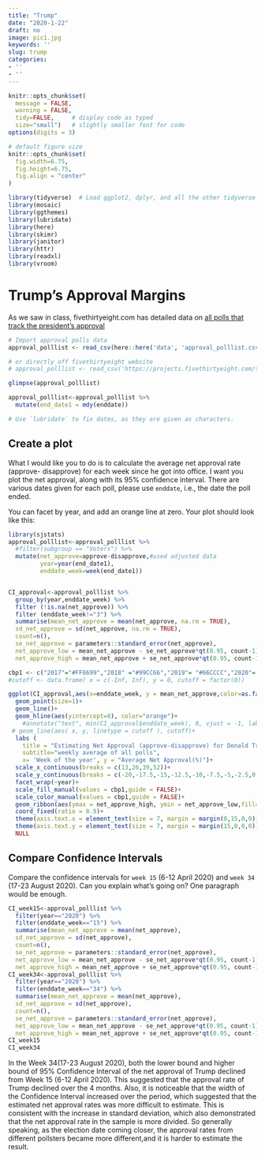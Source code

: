 ```yaml
---
title: "Trump"
date: "2020-1-22"
draft: no
image: pic1.jpg
keywords: ''
slug: trump
categories:
- ''
- ''
---
```


```r
knitr::opts_chunk$set(
  message = FALSE, 
  warning = FALSE, 
  tidy=FALSE,     # display code as typed
  size="small")   # slightly smaller font for code
options(digits = 3)

# default figure size
knitr::opts_chunk$set(
  fig.width=6.75, 
  fig.height=6.75,
  fig.align = "center"
)
```


```r
library(tidyverse)  # Load ggplot2, dplyr, and all the other tidyverse packages
library(mosaic)
library(ggthemes)
library(lubridate)
library(here)
library(skimr)
library(janitor)
library(httr)
library(readxl)
library(vroom)
```

# Trump's Approval Margins

As we saw in class, fivethirtyeight.com has detailed data on [all polls that track the president's approval ](https://projects.fivethirtyeight.com/trump-approval-ratings)

```r
# Import approval polls data
approval_polllist <- read_csv(here::here('data', 'approval_polllist.csv'))

# or directly off fivethirtyeight website
# approval_polllist <- read_csv('https://projects.fivethirtyeight.com/trump-approval-data/approval_polllist.csv') 

glimpse(approval_polllist)

approval_polllist<-approval_polllist %>% 
  mutate(end_date1 = mdy(enddate))

# Use `lubridate` to fix dates, as they are given as characters.
```

## Create a plot

What I would like you to do is to calculate the average net approval rate (approve- disapprove) for each week since he got into office. I want you plot the net approval, along with its 95% confidence interval. There are various dates given for each poll, please use `enddate`, i.e., the date the poll ended.


You can facet by year, and add an orange line at zero. Your plot should look like this:


```r
library(sjstats)
approval_polllist<-approval_polllist %>% 
  #filter(subgroup == "Voters") %>% 
  mutate(net_approve=approve-disapprove,#used adjusted data
         year=year(end_date1),
         enddate_week=week(end_date1))


CI_approval<-approval_polllist %>%
  group_by(year,enddate_week) %>%
  filter (!is.na(net_approve)) %>% 
  filter (enddate_week!="3") %>% 
  summarise(mean_net_approve = mean(net_approve, na.rm = TRUE),
  sd_net_approve = sd(net_approve, na.rm = TRUE),
  count=n(),
  se_net_approve = parameters::standard_error(net_approve),
  net_approve_low = mean_net_approve - se_net_approve*qt(0.95, count-1),
  net_approve_high = mean_net_approve + se_net_approve*qt(0.95, count-1))

cbp1 <- c("2017"="#FF6699","2018" ="#99CC66","2019"= "#66CCCC","2020"= "violet")
#cutoff <- data.frame( x = c(-Inf, Inf), y = 0, cutoff = factor(0))

ggplot(CI_approval,aes(x=enddate_week, y = mean_net_approve,color=as.factor(year)))+
  geom_point(size=1)+
  geom_line()+
  geom_hline(aes(yintercept=0), color="orange")+
    #annotate("text", min(CI_approval$enddate_week), 0, vjust = -1, label = "Cutoff")+
 # geom_line(aes( x, y, linetype = cutoff ), cutoff)+
  labs (
    title = "Estimating Net Approval (approve-disapprove) for Donald Trump",
    subtitle="weekly average of all polls",
    x= 'Week of the year', y = "Average Net Approval(%)")+
  scale_x_continuous(breaks = c(13,26,39,52))+
  scale_y_continuous(breaks = c(-20,-17.5,-15,-12.5,-10,-7.5,-5,-2.5,0,2.5,5,7.5))+
  facet_wrap(~year)+
  scale_fill_manual(values = cbp1,guide = FALSE)+
  scale_color_manual(values = cbp1,guide = FALSE)+
  geom_ribbon(aes(ymax = net_approve_high, ymin = net_approve_low,fill=factor(year)),alpha=0.3)+
  coord_fixed(ratio = 0.9)+
  theme(axis.text.x = element_text(size = 7, margin = margin(0,15,0,0)))+
  theme(axis.text.y = element_text(size = 7, margin = margin(15,0,0,0)))+
  NULL
```


## Compare Confidence Intervals

Compare the confidence intervals for `week 15` (6-12 April 2020) and `week 34` (17-23 August 2020). Can you explain what's going on? One paragraph would be enough.
```r
CI_week15<-approval_polllist %>%
  filter(year=="2020") %>%
  filter(enddate_week=="15") %>%
  summarise(mean_net_approve = mean(net_approve),
  sd_net_approve = sd(net_approve),
  count=n(),
  se_net_approve = parameters::standard_error(net_approve),
  net_approve_low = mean_net_approve - se_net_approve*qt(0.95, count-1),
  net_approve_high = mean_net_approve + se_net_approve*qt(0.95, count-1))
CI_week34<-approval_polllist %>%
  filter(year=="2020") %>%
  filter(enddate_week=="34") %>%
  summarise(mean_net_approve = mean(net_approve),
  sd_net_approve = sd(net_approve),
  count=n(),
  se_net_approve = parameters::standard_error(net_approve),
  net_approve_low = mean_net_approve - se_net_approve*qt(0.95, count-1),
  net_approve_high = mean_net_approve + se_net_approve*qt(0.95, count-1))
CI_week15
CI_week34
```

In the Week 34(17-23 August 2020), both the lower bound and higher bound of 95% Confidence Interval of the net approval of Trump declined from Week 15 (6-12 April 2020). This suggested that the approval rate of Trump declined over the 4 months. Also, it is noticeable that the width of the Confidence Interval increased over the period, which suggested that the estimated net approval rates was more difficult to estimate. This is consistent with the increase in standard deviation, which also demonstrated that the net approval rate in the sample is more divided. So generally speaking, as the election date coming closer, the approval rates from different pollsters became more different,and it is harder to estimate the result.
